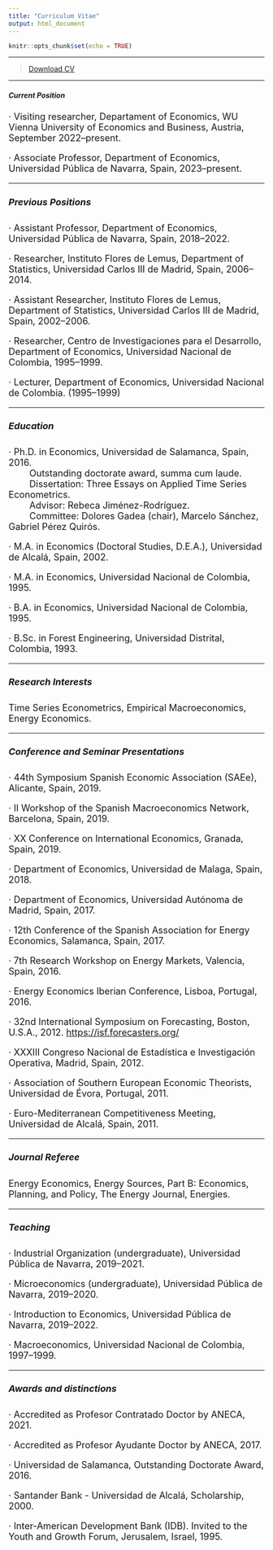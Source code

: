 ```yaml
---
title: "Curriculum Vitae"
output: html_document
---
```


```r
knitr::opts_chunk$set(echo = TRUE)
```

****


> [Download CV](CVE.pdf)\


****

##### Current Position

<font size="4">
· Visiting researcher, Departament of Economics, WU Vienna University of Economics and Business, Austria, September 2022--present.

· Associate Professor, Department of Economics, Universidad Pública de Navarra, Spain, 2023--present.\

****

##### Previous Positions

· Assistant Professor, Department of Economics, Universidad Pública de Navarra, Spain, 2018--2022.\

· Researcher, Instituto Flores de Lemus, Department of Statistics, Universidad Carlos III de Madrid, Spain, 2006--2014.\

· Assistant Researcher, Instituto Flores de Lemus, Department of Statistics, Universidad Carlos III de Madrid, Spain, 2002--2006.\

· Researcher, Centro de Investigaciones para el Desarrollo, Department of Economics, Universidad Nacional de Colombia, 1995--1999.\

· Lecturer, Department of Economics, Universidad Nacional de Colombia. (1995--1999)

****

##### Education

· Ph.D. in Economics, Universidad de Salamanca, Spain, 2016.\
&emsp;&emsp; Outstanding doctorate award, summa cum laude.\
&emsp;&emsp; Dissertation: Three Essays on Applied Time Series Econometrics.\
&emsp;&emsp; Advisor: Rebeca Jiménez-Rodríguez.\
&emsp;&emsp; Committee: Dolores Gadea (chair), Marcelo Sánchez, Gabriel Pérez Quirós.

· M.A. in Economics (Doctoral Studies, D.E.A.), Universidad de Alcalá, Spain, 2002.

· M.A. in Economics, Universidad Nacional de Colombia, 1995.

· B.A. in Economics, Universidad Nacional de Colombia, 1995.

· B.Sc. in Forest Engineering, Universidad Distrital, Colombia, 1993.

****

##### Research Interests

Time Series Econometrics, Empirical Macroeconomics, Energy Economics.

****

##### Conference and Seminar Presentations
· 44th Symposium Spanish Economic Association (SAEe), Alicante, Spain, 2019.

· II Workshop of the Spanish Macroeconomics Network, Barcelona, Spain, 2019.

· XX Conference on International Economics, Granada, Spain, 2019.

· Department of Economics, Universidad de Malaga, Spain, 2018.

· Department of Economics, Universidad Autónoma de Madrid, Spain, 2017.

· 12th Conference of the Spanish Association for Energy Economics, Salamanca, Spain, 2017.

· 7th Research Workshop on Energy Markets, Valencia, Spain, 2016.

· Energy Economics Iberian Conference, Lisboa, Portugal, 2016.

· 32nd International Symposium on Forecasting, Boston, U.S.A., 2012. [https://isf.forecasters.org/](https://isf.forecasters.org/overview/about/locations/)

· XXXIII Congreso Nacional de Estadística e Investigación Operativa, Madrid, Spain, 2012.

· Association of Southern European Economic Theorists, Universidad de Évora, Portugal, 2011.

· Euro-Mediterranean Competitiveness Meeting, Universidad de Alcalá, Spain, 2011.

****

##### Journal Referee

Energy Economics, Energy Sources, Part B: Economics, Planning, and Policy, The Energy Journal, Energies.

****

##### Teaching

· Industrial Organization (undergraduate), Universidad Pública de Navarra, 2019--2021.

· Microeconomics (undergraduate), Universidad Pública de Navarra, 2019--2020.

· Introduction to Economics, Universidad Pública de Navarra, 2019--2022.

· Macroeconomics, Universidad Nacional de Colombia, 1997--1999.


****

##### Awards and distinctions

· Accredited as Profesor Contratado Doctor by ANECA, 2021.

· Accredited as Profesor Ayudante Doctor by ANECA, 2017.

· Universidad de Salamanca, Outstanding Doctorate Award, 2016.

· Santander Bank - Universidad de Alcalá, Scholarship, 2000.

· Inter-American Development Bank (IDB). Invited to the Youth and Growth Forum, Jerusalem, Israel, 1995.

<br>